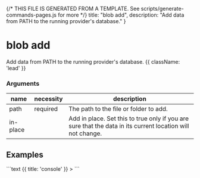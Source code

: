 {/* THIS FILE IS GENERATED FROM A TEMPLATE. See scripts/generate-commands-pages.js for more */}
    title: "blob add",
    description: "Add data from PATH to the running provider&#39;s database."
}

<div className='not-prose mb-5'>
    <Breadcrumbs pages={[
        { name: 'Commands', href: '/docs/commands', current: false },
        { name: 'blob add', href: '/docs/commands/blob-add', current: true },
    ]} />
</div>

# blob add

Add data from PATH to the running provider&#39;s database. {{ className: 'lead' }}


### Arguments

| name | necessity | description |
| ---- | --------- | ----------- |
| path  | required | The path to the file or folder to add. |
| in-place  |  | Add in place. Set this to true only if you are sure that the data in its current location will not change. |



## Examples

<CodeGroup title="blob add">
```text {{ title: 'console' }}
> 
```


</CodeGroup>
